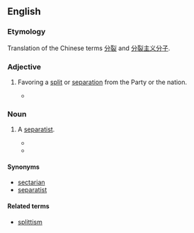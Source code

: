 ==English==
===Etymology===

Translation of the Chinese terms [[分裂]] and  [[分裂主义分子]].

===Adjective===
{{en-adj|-}}

# {{context|pejorative|Marxism|China}} Favoring a [[split]] or [[separation]] from the Party or the nation.
#*{{quote-book|1978|John King Fairbank|The Cambridge History of China|page=362|url=http://books.google.com/books?ei=Uu4eR_-XFZT6pwLZxOQV|isbn=0521243378|
passage=The Politburo had already met on 1 April to agree that the Nanking incident had been '''splittist''' and supportive of Teng Hsiao-p'ing.}}

===Noun===
{{en-noun}}

#{{context|China|Korea|pejorative}} A [[separatist]].
#*{{quote-book|1974|[[w:Kim Il Sung|Kim Il Sung]]|Answers to the Questions Raised by Secretary-general of Peru-Korea Institute of Culture and Friendship|url=http://books.google.com/books?id=G4keAAAAMAAJ|page=7|
passage=Our Party and the Government of the Republic have till now done all they can to check and frustrate the colonial enslavement policy of US imperialism towards Korea and the nation-splitting manoeuvres of the domestic and foreign '''splittists''' and achieve the independent, peaceful reunification of the country. }}
#*{{quote-book|2001|John Derbyshire|Fire From the Sun|page=21|url=http://books.google.com/books?id=qfEVt4AzO74C|isbn=0738847216|
passage="Trouble.  I'll tell you frankly, little Han, we have a lot of '''splittists''' here. You know what I mean by a '''splittist'''?"  ¶ "Of course. People who want to split the Motherland."}}

====Synonyms====
*[[sectarian]]
*[[separatist]]

====Related terms====
*[[splittism]]